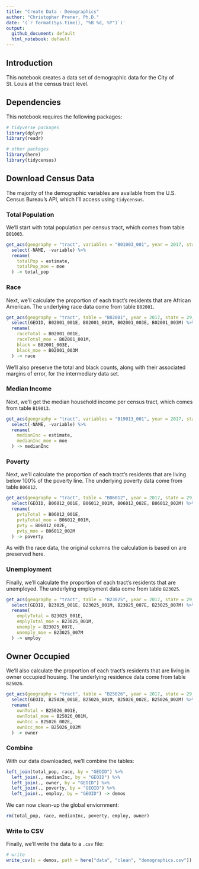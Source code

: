 ```yaml
---
title: "Create Data - Demographics"
author: "Christopher Prener, Ph.D."
date: '(`r format(Sys.time(), "%B %d, %Y")`)'
output: 
  github_document: default
  html_notebook: default 
---
```


## Introduction
This notebook creates a data set of demographic data for the City of St. Louis at the census tract level.

## Dependencies
This notebook requires the following packages:

```r
# tidyverse packages
library(dplyr)
library(readr)

# other packages
library(here)
library(tidycensus)
```

## Download Census Data
The majority of the demographic variables are available from the U.S. Census Bureau's API, which I'll access using `tidycensus`. 

### Total Population
We'll start with total population per census tract, which comes from table `B01003`.

```r
get_acs(geography = "tract", variables = "B01003_001", year = 2017, state = 29, county = 510) %>%
  select(-NAME, -variable) %>%
  rename(
    totalPop = estimate,
    totalPop_moe = moe
  ) -> total_pop
```

### Race
Next, we'll calculate the proportion of each tract's residents that are African American. The underlying race data come from table `B02001`.

```r
get_acs(geography = "tract", table = "B02001", year = 2017, state = 29, county = 510, output = "wide") %>%
  select(GEOID, B02001_001E, B02001_001M, B02001_003E, B02001_003M) %>%
  rename(
    raceTotal = B02001_001E,
    raceTotal_moe = B02001_001M,
    black = B02001_003E,
    black_moe = B02001_003M
  ) -> race
```

We'll also preserve the total and black counts, along with their associated margins of error, for the intermediary data set.

### Median Income
Next, we'll get the median household income per census tract, which comes from table `B19013`.

```r
get_acs(geography = "tract", variables = "B19013_001", year = 2017, state = 29, county = 510) %>%
  select(-NAME, -variable) %>%
  rename(
    medianInc = estimate,
    medianInc_moe = moe
  ) -> medianInc
```

### Poverty
Next, we'll calculate the proportion of each tract's residents that are living below 100% of the poverty line. The underlying poverty data come from table `B06012`.

```r
get_acs(geography = "tract", table = "B06012", year = 2017, state = 29, county = 510, output = "wide") %>%
  select(GEOID, B06012_001E, B06012_001M, B06012_002E, B06012_002M) %>%
  rename(
    pvtyTotal = B06012_001E,
    pvtyTotal_moe = B06012_001M,
    pvty = B06012_002E,
    pvty_moe = B06012_002M
  ) -> poverty
```

As with the race data, the original columns the calculation is based on are preserved here.

### Unemployment
Finally, we'll calculate the proportion of each tract's residents that are unemployed. The underlying employment data come from table `B23025`.

```r
get_acs(geography = "tract", table = "B23025", year = 2017, state = 29, county = 510, output = "wide") %>%
  select(GEOID, B23025_001E, B23025_001M, B23025_007E, B23025_007M) %>%
  rename(
    emplyTotal = B23025_001E,
    emplyTotal_moe = B23025_001M,
    unemply = B23025_007E,
    unemply_moe = B23025_007M
  ) -> employ
```

## Owner Occupied
We'll also calculate the proportion of each tract's residents that are living in owner occupied housing. The underlying residence data come from table `B25026`.

```r
get_acs(geography = "tract", table = "B25026", year = 2017, state = 29, county = 510, output = "wide") %>%
  select(GEOID, B25026_001E, B25026_001M, B25026_002E, B25026_002M) %>%
  rename(
    ownTotal = B25026_001E,
    ownTotal_moe = B25026_001M,
    ownOcc = B25026_002E,
    ownOcc_moe = B25026_002M
  ) -> owner
```

### Combine
With our data downloaded, we'll combine the tables:

```r
left_join(total_pop, race, by = "GEOID") %>%
  left_join(., medianInc, by = "GEOID") %>%
  left_join(., owner, by = "GEOID") %>%
  left_join(., poverty, by = "GEOID") %>%
  left_join(., employ, by = "GEOID") -> demos
```

We can now clean-up the global enviornment:

```r
rm(total_pop, race, medianInc, poverty, employ, owner)
```

### Write to CSV
Finally, we'll write the data to a `.csv` file:

```r
# write
write_csv(x = demos, path = here("data", "clean", "demographics.csv"))
```
